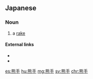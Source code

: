 ==Japanese==
{{ja-kanjitab|yomi=k|くま|て|r=y|k2=で}}

===Noun===
{{ja-noun|くまで}}

# {{sense|tool}} a [[rake]]

====External links====
* {{pedialite|lang=ja}}
* {{pedialite|Rake (tool)}}

[[es:熊手]]
[[hu:熊手]]
[[mg:熊手]]
[[sv:熊手]]
[[chr:熊手]]